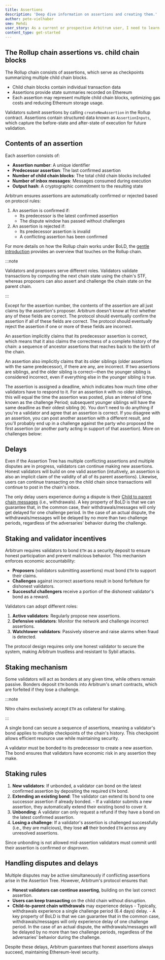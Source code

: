 ```yaml
---
title: Assertions
description: 'Deep dive information on assertions and creating them.'
author: pete-vielhaber
sme: Mehdi
user_story: As a current or prospective Arbitrum user, I need to learn more about the Rollup protocol and validation.
content_type: get-started
---
```


## The Rollup chain assertions vs. child chain blocks

The Rollup chain consists of assertions, which serve as checkpoints summarizing multiple child chain blocks.

- Child chain blocks contain individual transaction data
- Assertions provide state summaries recorded on Ethereum
- Each assertion may represent multiple child chain blocks, optimizing gas costs and reducing Ethereum storage usage.

Validators submit assertions by calling `createNewAssertion` in the Rollup contract. Assertions contain structured data known as `AssertionInputs`, which capture the before-state and after-state of execution for future validation.

## Contents of an assertion

Each assertion consists of:

- **Assertion number**: A unique identifier
- **Predecessor assertion**: The last confirmed assertion
- **Number of child chain blocks**: The total child chain blocks included
- **Number of inbox messages**: Messages consumed during execution
- **Output hash**: A cryptographic commitment to the resulting state

Arbitrum ensures assertions are automatically confirmed or rejected based on protocol rules:

1. An assertion is confirmed if:
   - Its predecessor is the latest confirmed assertion
   - The dispute window has passed without challenges
2. An assertion is rejected if:
   - Its predecessor assertion is invalid
   - A conflicting assertion has been confirmed

For more details on how the Rollup chain works under <a data-quicklook-from="bold">BoLD</a>, the [gentle introduction](/how-arbitrum-works/bold/gentle-introduction.mdx) provides an overview that touches on the Rollup chain.

:::note

Validators and proposers serve different roles. Validators validate transactions by computing the next <a data-quicklook-from="chain-state">chain state</a> using the chain's STF, whereas proposers can also assert and challenge the chain state on the parent chain.

:::

Except for the assertion number, the contents of the assertion are all just claims by the assertion's proposer. Arbitrum doesn't know at first whether any of these fields are correct. The protocol should eventually confirm the assertion if all of these fields are correct. The protocol should eventually reject the assertion if one or more of these fields are incorrect.

An assertion implicitly claims that its predecessor assertion is correct, which means that it also claims the correctness of a complete history of the chain: a sequence of ancestor assertions that reaches back to the birth of the chain.

An assertion also implicitly claims that its older siblings (older assertions with the same predecessor), if there are any, are incorrect. If two assertions are siblings, and the older sibling is correct––then the younger sibling is considered incorrect, even if everything else in the younger sibling is true.

The assertion is assigned a deadline, which indicates how much time other validators have to respond to it. For an assertion `R` with no older siblings, this will equal the time the assertion was posted, plus an interval of time known as the <a data-quicklook-from="challenge-period">challenge Period</a>; subsequent younger siblings will have the same deadline as their oldest sibling (`R`). You don't need to do anything if you're a validator and agree that an assertion is correct. If you disagree with an assertion, you can post another assertion with a different result, and you'll probably end up in a challenge against the party who proposed the first assertion (or another party acting in support of that assertion). More on challenges below:

## Delays

Even if the Assertion Tree has multiple conflicting assertions and multiple disputes are in progress, validators can continue making new assertions. Honest validators will build on one valid assertion (intuitively, an assertion is also an implicit claim of the validity of all of its parent assertions). Likewise, users can continue transacting on the child chain since transactions will continue to post in the chain's inbox.

The only delay users experience during a dispute is their [Child to parent chain messages](/how-arbitrum-works/11-l2-to-l1-messaging.mdx) (i.e., withdrawals). A key property of BoLD is that we can guarantee that, in the common case, their withdrawals/messages will only get delayed for one challenge period. In the case of an actual dispute, the withdrawals/messages will be delayed by no more than two challenge periods, regardless of the adversaries' behavior during the challenge.

## Staking and validator incentives

Arbitrum requires validators to bond `ETH` as a security deposit to ensure honest participation and prevent malicious behavior. This mechanism enforces economic accountability:

- **Proposers** (validators submitting assertions) must bond `ETH` to support their claims.
- **Challenges** against incorrect assertions result in bond forfeiture for dishonest validators.
- **Successful challengers** receive a portion of the dishonest validator's bond as a reward.

Validators can adopt different roles:

1. **Active validators**: Regularly propose new assertions.
2. **Defensive validators**: Monitor the network and challenge incorrect assertions.
3. **Watchtower validators**: Passively observe and raise alarms when fraud is detected.

The protocol design requires only one honest validator to secure the system, making Arbitrum trustless and resistant to Sybil attacks.

## Staking mechanism

Some validators will act as bonders at any given time, while others remain passive. Bonders deposit `ETH` bonds into Arbitrum's smart contracts, which are forfeited if they lose a challenge.

:::note

Nitro chains exclusively accept `ETH` as collateral for staking.

:::

A single bond can secure a sequence of assertions, meaning a validator's bond applies to multiple checkpoints of the chain's history. This checkpoint allows efficient resource use while maintaining security.

A validator must be bonded to its predecessor to create a new assertion. The bond ensures that validators have economic risk in any assertion they make.

## Staking rules

1. **New validators**: If unbonded, a validator can bond on the latest confirmed assertion by depositing the required `ETH` bond.
2. **Extending an existing bond**: The validator can extend its bond to one successor assertion if already bonded. - If a validator submits a new assertion, they automatically extend their existing bond to cover it.
3. **Unbonding**: A validator can only request a refund if they have a bond on the latest confirmed assertion.
4. **Losing a challenge**: If a validator's assertion is challenged successfully (i.e., they are malicious), they lose **all** their bonded `ETH` across any unresolved assertions.

Since unbonding is not allowed mid-assertion validators must commit until their assertion is confirmed or disproven.

## Handling disputes and delays

Multiple disputes may be active simultaneously if conflicting assertions arise in the Assertion Tree. However, Arbitrum's protocol ensures that:

- **Honest validators can continue asserting**, building on the last correct assertion.
- **Users can keep transacting** on the child chain without disruption.
- **Child-to-parent chain withdrawals** may experience delays - Typically, withdrawals experience a single challenge period (6.4 days) delay. - A key property of BoLD is that we can guarantee that in the common case, withdrawals/messages will only experience delay of one challenge period. In the case of an actual dispute, the withdrawals/messages will be delayed by no more than two challenge periods, regardless of the adversaries' behavior during the challenge.

Despite these delays, Arbitrum guarantees that honest assertions always succeed, maintaining Ethereum-level security.
